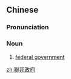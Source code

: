 {{also|联邦政府}}
==Chinese==
{{zh-forms|s=联邦政府|type=22}}

===Pronunciation===
{{zh-pron
|m=liánbāng zhèngfǔ
|mn=liân-pang-chèng-hú
|cat=n
}}

===Noun===
{{zh-noun}}

# [[federal government]]

[[zh:聯邦政府]]